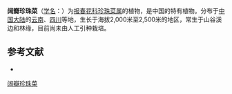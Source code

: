 {{Speciesbox
| name = 阔瓣珍珠菜
| status = 
| status_system = 
| image =
| genus = Lysimachia
| species = platypetala
| authority = Franch.
}}

'''阔瓣珍珠菜'''（[[学名|学名]]：{{lang|la|''Lysimachia platypetala''}}）为[[报春花科|报春花科]][[珍珠菜属|珍珠菜属]]的植物，是中国的特有植物。分布于[[中国大陆|中国大陆]]的[[云南|云南]]、[[四川|四川]]等地，生长于海拔2,000米至2,500米的地区，常生于山谷溪边和林缘，目前尚未由人工引种栽培。

== 参考文献 ==
<div class="references-small">
* {{cite web| url =http://www.bioinfo.cn/db05/KmzwSpecies.php?action=view&id=17618| title =阔瓣珍珠菜| work =《中国高等植物数据库全库》| publisher =中国科学院微生物研究所| author =昆明植物研究所| accessdate =2009-02-25| deadurl =yes| archiveurl =https://web.archive.org/web/20160305003415/http://www.bioinfo.cn/db05/KmzwSpecies.php?action=view&id=17618| archivedate =2016-03-05}}
</div>
{{Taxonbar|from=Q15228299}}

[[Category:珍珠菜属|阔瓣珍珠菜]]


{{植物小作品}}